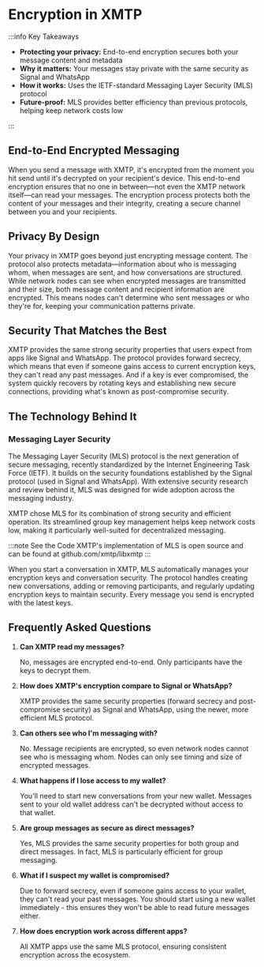 # Encryption in XMTP

:::info Key Takeaways

- **Protecting your privacy:** End-to-end encryption secures both your message content and metadata
- **Why it matters:** Your messages stay private with the same security as Signal and WhatsApp
- **How it works:** Uses the IETF-standard Messaging Layer Security (MLS) protocol
- **Future-proof:** MLS provides better efficiency than previous protocols, helping keep network costs low

:::

## End-to-End Encrypted Messaging

When you send a message with XMTP, it's encrypted from the moment you hit send until it's decrypted on your recipient's device. This end-to-end encryption ensures that no one in between—not even the XMTP network itself—can read your messages. The encryption process protects both the content of your messages and their integrity, creating a secure channel between you and your recipients.

## Privacy By Design

Your privacy in XMTP goes beyond just encrypting message content. The protocol also protects metadata—information about who is messaging whom, when messages are sent, and how conversations are structured. While network nodes can see when encrypted messages are transmitted and their size, both message content and recipient information are encrypted. This means nodes can't determine who sent messages or who they're for, keeping your communication patterns private.

## Security That Matches the Best

XMTP provides the same strong security properties that users expect from apps like Signal and WhatsApp. The protocol provides forward secrecy, which means that even if someone gains access to current encryption keys, they can't read any past messages. And if a key is ever compromised, the system quickly recovers by rotating keys and establishing new secure connections, providing what's known as post-compromise security.

## The Technology Behind It

### Messaging Layer Security

The Messaging Layer Security (MLS) protocol is the next generation of secure messaging, recently standardized by the Internet Engineering Task Force (IETF). It builds on the security foundations established by the Signal protocol (used in Signal and WhatsApp). With extensive security research and review behind it, MLS was designed for wide adoption across the messaging industry.

XMTP chose MLS for its combination of strong security and efficient operation. Its streamlined group key management helps keep network costs low, making it particularly well-suited for decentralized messaging.

:::note See the Code
XMTP's implementation of MLS is open source and can be found at github.com/xmtp/libxmtp
:::

When you start a conversation in XMTP, MLS automatically manages your encryption keys and conversation security. The protocol handles creating new conversations, adding or removing participants, and regularly updating encryption keys to maintain security. Every message you send is encrypted with the latest keys.

## Frequently Asked Questions

1. **Can XMTP read my messages?**

   No, messages are encrypted end-to-end. Only participants have the keys to decrypt them.

2. **How does XMTP's encryption compare to Signal or WhatsApp?**

   XMTP provides the same security properties (forward secrecy and post-compromise security) as Signal and WhatsApp, using the newer, more efficient MLS protocol.

3. **Can others see who I'm messaging with?**

   No. Message recipients are encrypted, so even network nodes cannot see who is messaging whom. Nodes can only see timing and size of encrypted messages.

4. **What happens if I lose access to my wallet?**

   You'll need to start new conversations from your new wallet. Messages sent to your old wallet address can't be decrypted without access to that wallet.

5. **Are group messages as secure as direct messages?**

   Yes, MLS provides the same security properties for both group and direct messages. In fact, MLS is particularly efficient for group messaging.

6. **What if I suspect my wallet is compromised?**

   Due to forward secrecy, even if someone gains access to your wallet, they can't read your past messages. You should start using a new wallet immediately - this ensures they won't be able to read future messages either.

7. **How does encryption work across different apps?**

   All XMTP apps use the same MLS protocol, ensuring consistent encryption across the ecosystem.
